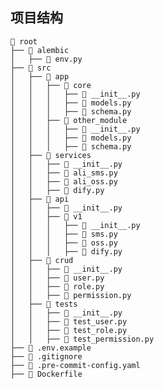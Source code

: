 ## 项目结构

```text
🌳 root
├── 📁 alembic
│   ├── 🐍 env.py
├── 📁 src
│   ├── 📁 app
│   │   ├── 📁 core
│   │   │   ├── 🐍 __init__.py
│   │   │   ├── 🐍 models.py
│   │   │   ├── 🐍 schema.py
│   │   ├── 📁 other_module
│   │   │   ├── 🐍 __init__.py
│   │   │   ├── 🐍 models.py
│   │   │   ├── 🐍 schema.py
│   ├── 📁 services
│   │   ├── 🐍 __init__.py
│   │   ├── 🐍 ali_sms.py
│   │   ├── 🐍 ali_oss.py
│   │   ├── 🐍 dify.py
│   ├── 📁 api
│   │   ├── 🐍 __init__.py
│   │   ├── 📁 v1
│   │   │   ├── 🐍 __init__.py
│   │   │   ├── 🐍 sms.py
│   │   │   ├── 🐍 oss.py
│   │   │   ├── 🐍 dify.py
│   ├── 📁 crud
│   │   ├── 🐍 __init__.py
│   │   ├── 🐍 user.py
│   │   ├── 🐍 role.py
│   │   ├── 🐍 permission.py
│   ├── 📁 tests
│   │   ├── 🐍 __init__.py
│   │   ├── 🐍 test_user.py
│   │   ├── 🐍 test_role.py
│   │   ├── 🐍 test_permission.py
├── 📄 .env.example
├── 📄 .gitignore
├── 📄 .pre-commit-config.yaml
├── 🐳 Dockerfile